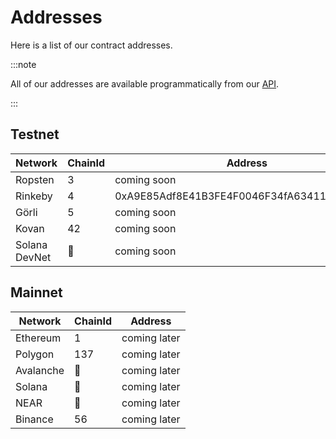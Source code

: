 ---
---

# Addresses

Here is a list of our contract addresses.

:::note

All of our addresses are available programmatically from our [API](../api/reference/get-chain-list.api.mdx).

:::

## Testnet

| Network | ChainId | Address |
| --- | --- | --- |
| Ropsten | 3 | coming soon |
| Rinkeby | 4 | 0xA9E85Adf8E41B3FE4F0046F34fA634114DA95929 |
| Görli | 5 | coming soon |
| Kovan | 42 | coming soon |
| Solana DevNet | 🚫 | coming soon |

## Mainnet

| Network | ChainId | Address |
| --- | --- | --- |
| Ethereum | 1 | coming later |
| Polygon | 137 | coming later |
| Avalanche | 🚫 | coming later|
| Solana | 🚫 | coming later |
| NEAR | 🚫 | coming later|
| Binance | 56 | coming later |